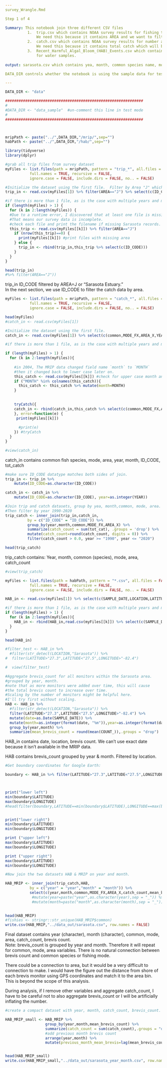 ```yaml
---
survey_Wrangle.Rmd

Step 1 of 4

Summary: This notebook join three different CSV files
          1.  trip.csv which contains NOAA survey results for fishing trips.
              We need this because it contains AREA and we want to filter on the Sarasota bay area. 
          2.  catch.csv which contains NOAA survey results for number and type of fish caught on each trip. 
              We need this because it contains total catch which will be used for analyis.  
          3.  Recent_Harmful_Algal_Bloom_(HAB)_Events.csv which contains the K. brevis count
              for water samples.  
              
output: sarasota.csv which contains yea, month, common species name, mode, area, catch count, brevis count.  

DATA_DIR controls whether the notebook is using the sample data for testing or the full 30 year dataset.  

---
```

```r
DATA_DIR <- "data"

##############################################################
#
#DATA_DIR <- "data_sample"  #un-comment this line in test mode
#
##############################################################



mripPath <- paste("../",DATA_DIR,"/mrip/",sep="")
habPath <- paste("../",DATA_DIR,"/hab/",sep="")

```


```r
library(tidyverse)
library(dplyr)
```



```r

#grab all trip files from survey dataset
myFiles <- list.files(path = mripPath, pattern = "trip_*", all.files = FALSE,
           full.names = TRUE, recursive = FALSE,
           ignore.case = FALSE, include.dirs = FALSE, no.. = FALSE)

#Initialize the dataset using the first file.  Filter by Area "J" which means "Sarasota Estuary"
trip_in <- read.csv(myFiles[1]) %>% filter(AREA=="J") %>% select(c(ID_CODE))

#if there is more than 1 file, as is the case with multiple years and months, step through them all. 
if (length(myFiles) > 1) {
  for (k in 2:length(myFiles)) {
  #Due to a runtime error, I discovered that at least one file is missing AREA=J.  
  #That means our survey data is incomplete. 
  #check each file and print the filename if missing Sarasota records. 
  this_trip <- read.csv(myFiles[[k]]) %>% filter(AREA=="J")
    if (nrow(this_trip)==0) {
      print(myFiles[[k]]) #print files with missing area
    } else {
      trip_in <- rbind(trip_in,this_trip %>% select(c(ID_CODE)))
    }
  }
}

head(trip_in)
#%>% filter(AREA=="J"))
```
trip_in ID_CODE filtered by AREA=J or "Sarasota Estuary."  
In the next section, we use ID_CODE to filter the catch data by area. 

```r
myFiles <- list.files(path = mripPath, pattern = "catch_*", all.files = FALSE,
           full.names = TRUE, recursive = FALSE,
           ignore.case = FALSE, include.dirs = FALSE, no.. = FALSE)

head(myFiles)
#catch_in <- read.csv(myFiles[1])

#Initialize the dataset using the first file.  
catch_in <- read.csv(myFiles[1]) %>% select(c(common,MODE_FX,AREA_X,YEAR,month,ID_CODE,tot_cat))

#if there is more than 1 file, as is the case with multiple years and months, step through them all. 

if (length(myFiles) > 1) {
  for (k in 2:length(myFiles)){
    
    #in 2004, The MRIP data changed field name `month` to `MONTH`  
    #then it changed back to lower case later on. 
    this_catch <- read.csv(myFiles[[k]]) #check for upper case month and change to lower
    if ("MONTH" %in% colnames(this_catch)){
      this_catch <- this_catch %>% mutate(month=MONTH)
    }
    
    
    tryCatch({
    catch_in <- rbind(catch_in,this_catch %>% select(c(common,MODE_FX,AREA_X,YEAR,month,ID_CODE,tot_cat)))
    }, error=function(e) {
     print(myFiles[[k]]) 
     
      #print(e)
    }) #tryCatch
  }
}

#view(catch_in)

```

catch_in contains common fish species, mode, area, year, month, ID_CODE, tot_catch



```r
#make sure ID_CODE datatype matches both sides of join. 
trip_in <- trip_in %>%
    mutate(ID_CODE=as.character(ID_CODE))

catch_in <- catch_in %>%
    mutate(ID_CODE=as.character(ID_CODE), year=as.integer(YEAR))

#Join trip and catch datasets, group by yea, month,common, mode, area. 
#Then filter by year 1990-2020
trip_catch <- inner_join(trip_in,catch_in,
          by = c("ID_CODE" = "ID_CODE")) %>%
          group_by(year,month,common,MODE_FX,AREA_X) %>%
          summarize(catch_count = sum(tot_cat), .groups = 'drop') %>%
          mutate(catch_count=round(catch_count, digits = 0)) %>%
          filter(catch_count > 0.0, year >= "1990", year <= "2020")

head(trip_catch)

```

trip_catch contains: Year, month, common (species), mode, area, catch_count

```r
#view(trip_catch)
```


```r
myFiles <- list.files(path = habPath, pattern = "*.csv", all.files = FALSE,
           full.names = TRUE, recursive = FALSE,
           ignore.case = FALSE, include.dirs = FALSE, no.. = FALSE)

HAB_in <- read.csv(myFiles[1]) %>% select(c(SAMPLE_DATE,LOCATION,LATITUDE,LONGITUDE,COUNT_))

#if there is more than 1 file, as is the case with multiple years and months, step through them all. 
if (length(myFiles) > 1) {
  for (k in 2:length(myFiles)){
    HAB_in <- rbind(HAB_in,read.csv(myFiles[[k]]) %>% select(c(SAMPLE_DATE,LOCATION,LATITUDE,LONGITUDE,COUNT_)))
  }
}

head(HAB_in)

#filter_test <- HAB_in %>%
  #filter(str_detect(LOCATION,"Sarasota")) %>%
#  filter(LATITUDE>"27.3",LATITUDE<"27.5",LONGITUDE>"-82.4")

#  view(filter_test)

#Aggregate brevis_count for all monitors within the Sarasota area.
#grouped by year, month.  
#note that as more monitors were added over time, this will cause 
#the total brevis count to increase over time.  
#Scaling by the number of monitors might be helpful here. 
#I'll try first without scaling.  
HAB <- HAB_in %>%
  #filter(str_detect(LOCATION,"Sarasota")) %>%
  filter(LATITUDE>"27.3",LATITUDE<"27.5",LONGITUDE>"-82.4") %>%
  mutate(date=as.Date(SAMPLE_DATE)) %>%
  mutate(month=as.integer(format(date, "%m")),year=as.integer(format(date,"%Y"))) %>%
  group_by(year,month) %>%
  summarize(mean_brevis_count = round(mean(COUNT_)),.groups = "drop") 


```

HAB_in contains date, location, brevis count.  We can't use exact date 
because it isn't available in the MRIP data.  

HAB contains brevis_count grouped by year & month.  Filtered by location.  

```r
#Get boundary coordinates for Google Earth:

boundary <- HAB_in %>% filter(LATITUDE>"27.3",LATITUDE<"27.5",LONGITUDE>"-82.4")



print("lower left")
min(boundary$LATITUDE)
max(boundary$LONGITUDE)
#head(filter(boundary,LATITUDE==min(boundary$LATITUDE),LONGITUDE==max(boundary$LONGITUDE)))


print("lower right")
min(boundary$LATITUDE)
min(boundary$LONGITUDE)

print ("upper left")
max(boundary$LATITUDE)
max(boundary$LONGITUDE)

print ("upper right")
max(boundary$LATITUDE)
min(boundary$LONGITUDE)


```


```r
#Now join the two datasets HAB & MRIP on year and month.  

HAB_MRIP <- inner_join(trip_catch,HAB,
           by = c("year" = "year","month" = "month")) %>%
           select(c(year,month,common,MODE_FX,AREA_X,catch_count,mean_brevis_count)) 
            #mutate(year=paste("year",as.character(year),sep = "_")) %>%
            #mutate(month=paste("month",as.character(month),sep = "_"))
           

head(HAB_MRIP)
#fishies <- stringr::str_unique(HAB_MRIP$common)
write.csv(HAB_MRIP,"../data_out/sarasota.csv", row.names = FALSE)

```

Final dataset contains year (character), month (character), common, mode, area, catch_count, brevis count.  
Note:  brevis_count is grouped by year and month.  Therefore it will repeat for common, mode, area variables. 
There is no natural connection between brevis count and common species or fishing mode. 

There could be a connection to area, but it would be a very difficult to connection to make. 
I would have the figure out the distance from shore of each brevis monitor using GPS coordinates
and match it to the area bin.  This is beyond the scope of this analysis. 

During analysis, if I remove other variables and aggregate catch_count, I have 
to be careful not to also aggregate brevis_count or I will be artificially inflating
the number.  

```r
#create a compact dataset with year, month, catch_count, brevis_count. 

HAB_MRIP_small <- HAB_MRIP %>%
                  group_by(year,month,mean_brevis_count) %>%
                  summarize(catch_count = sum(catch_count),.groups = "drop") %>%
                  #add previous month brevis count 
                  arrange(year,month) %>%
                  mutate(previous_month_mean_brevis=lag(mean_brevis_count,n=1L,order_by=year,month,default=0))


head(HAB_MRIP_small)
write.csv(HAB_MRIP_small,"../data_out/sarasota_year_month.csv", row.names = FALSE)

```

